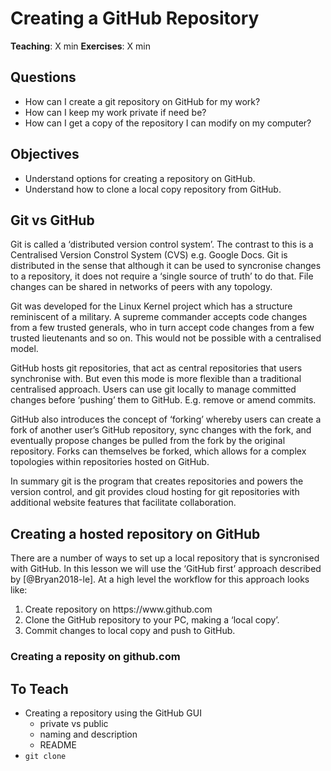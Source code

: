 # Creating a GitHub Repository

**Teaching**: X min
**Exercises**: X min

## Questions
* How can I create a git repository on GitHub for my work?
* How can I keep my work private if need be?
* How can I get a copy of the repository I can modify on my computer?

## Objectives
* Understand options for creating a repository on GitHub. 
* Understand how to clone a local copy repository from GitHub.

## Git vs GitHub

Git is called a 'distributed version control system'. The contrast to this is a
Centralised Version Constrol System (CVS) e.g. Google Docs. Git is distributed
in the sense that although it can be used to syncronise changes to a repository,
it does not require a 'single source of truth' to do that. File changes can be
shared in networks of peers with any topology.

Git was developed for the Linux Kernel project which has a structure reminiscent
of a military. A supreme commander accepts code changes from a few trusted
generals, who in turn accept code changes from a few trusted lieutenants and so
on. This would not be possible with a centralised model.

GitHub hosts git repositories, that act as central repositories that users
synchronise with. But even this mode is more flexible than a traditional
centralised approach. Users can use git locally to manage committed changes
before 'pushing' them to GitHub. E.g. remove or amend commits.

GitHub also introduces the concept of 'forking' whereby users can create a fork
of another user's GitHub repository, sync changes with the fork, and eventually propose
changes be pulled from the fork by the original repository. Forks can themselves
be forked, which allows for a complex topologies within repositories hosted on
GitHub.

In summary git is the program that creates repositories and powers the version
control, and git provides cloud hosting for git repositories with additional
website features that facilitate collaboration.

## Creating a hosted repository on GitHub

There are a number of ways to set up a local repository that is syncronised with
GitHub. In this lesson we will use the 'GitHub first' approach described by
[@Bryan2018-le]. At a high level the workflow for this approach looks like:

1. Create repository on https://www.github.com
1. Clone the GitHub repository to your PC, making a 'local copy'.
1. Commit changes to local copy and push to GitHub.

### Creating a reposity on github.com

## To Teach
* Creating a repository using the GitHub GUI
  - private vs public
  - naming and description
  - README
* `git clone`
